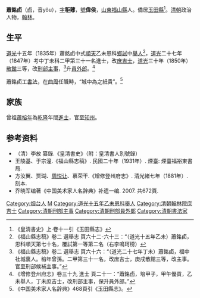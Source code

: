 '''蕭銘卣'''（卣，音yǒu），[[表字|字]]'''秬薌'''，[[號|號]]'''偉侯'''，[[山東|山東]][[福山區|福山縣]]人。僑居[[玉田縣|玉田縣]]<ref>《皇清書史》上·卷十一引《玉田縣志》</ref>。[[清朝|清朝]]政治人物，[[翰林|翰林]]。

== 生平 ==
[[道光|道光]]十五年（1835年）蕭銘卣中式[[順天府|順天]]乙未恩科[[鄉試|鄉試]]中[[舉人|舉人]]<ref>《福山縣志稿》卷二 選舉志 頁六十二-六十三：“（道光十五年乙未）蕭銘卣，恩科順天第七十名，覆試第一等第二名（右李鳴珂榜）</ref>，[[道光|道光]]二十七年（1847年）考中丁未科二甲第三十一名進士，改[[庶吉士|庶吉士]]，[[道光|道光]]三十年（1850年）[[散館|散館]]三等，改[[刑部|刑部]][[主事|主事]]，<ref>《福山縣志稿》卷二 選舉志 頁六十六：“（道光二十七年丁未）蕭銘卣，福中社城裏人。榕年曾孫。二甲第三十一名，改庶吉士，庚戌散館三等，改主事。官至刑部候補主事。”</ref>升[[員外郎|員外郎]]。<ref>《增修登州府志》卷三十九 進士 頁二十一：“蕭銘卣，培甲子，甲午優貢，乙未舉人，丁未庶吉士，改刑部主事，保升員外郎。”</ref>

蕭銘卣工[[書法|書法]]，在[[曲周|曲周]]任職時，“城中為之紙貴”。<ref>《中国美术家人名辞典》468頁引《玉田縣志》。</ref>

== 家族 ==
曾祖[[蕭榕年|蕭榕年]]為[[乾隆|乾隆]]年間[[進士|進士]]，官至[[知州|知州]]。

== 参考资料 ==
{{reflist|2}}

*（清）李放 纂錄.《皇清書史》（附：皇清書人別號錄）
*王陵基、于宗潼.《福山縣志稿》. 民國二十年（1931年）. 煙臺: 煙臺福裕東書局.
*方汝翼、贾瑚、[[周悦让|周悦让]]、慕荣干.《增修登州府志》. 清光緒七年（1881年）. 刻本.
*乔晓军编著《中国美术家人名辞典》补遗一编. 2007. 共672頁.

{{道光二十七年丁未科殿試金榜}}

{{Authority control}}

{{DEFAULTSORT:Xiao蕭}}
[[Category:烟台人|Category:烟台人]]
[[Category:蕭姓|M]]
[[Category:道光十五年乙未恩科舉人|Category:道光十五年乙未恩科舉人]]
[[Category:清朝翰林院庶吉士|Category:清朝翰林院庶吉士]]
[[Category:清朝刑部主事|Category:清朝刑部主事]]
[[Category:清朝刑部員外郎|Category:清朝刑部員外郎]]
[[Category:清朝書法家|Category:清朝書法家]]